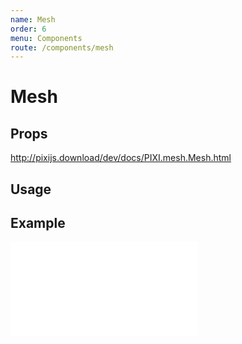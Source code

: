 ```yaml
---
name: Mesh
order: 6
menu: Components
route: /components/mesh
---
```



# Mesh

## Props

http://pixijs.download/dev/docs/PIXI.mesh.Mesh.html

## Usage

<Playground>
  <Stage width={500} height={300} options={{ backgroundColor: 0xeef1f5}}>
    <Mesh image="https://s3-us-west-2.amazonaws.com/s.cdpn.io/693612/placeholder.png" 
          uvs={uvs}
          vertices={vertices} 
          indices={indices} 
          drawMode={PIXI.mesh.Mesh.DRAW_MODES.TRIANGLES} />
  </Stage>
</Playground>

## Example

<iframe 
  height={500} 
  scrolling="no"
  title="Container" 
  src="//codepen.io/inlet/embed/69e7153234c4e01232a7dbc50bbceb40/?height=300&theme-id=33987&default-tab=result&embed-version=2"
  frameBorder="no" 
  allowransparency="true"
  allowFullScreen="true"
  style={{ width: '100%' }} />
